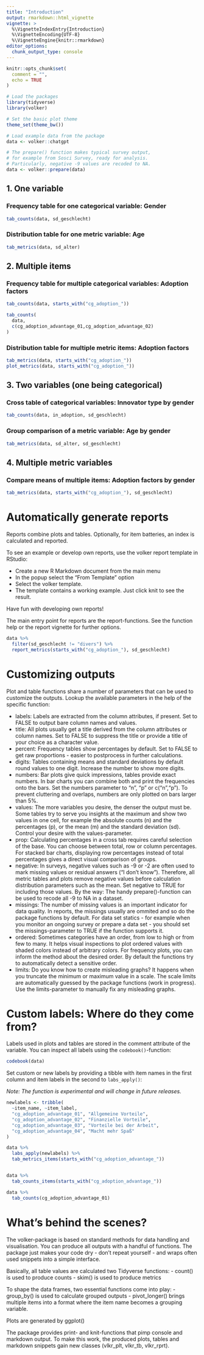 ```yaml
---
title: "Introduction"
output: rmarkdown::html_vignette
vignette: >
  %\VignetteIndexEntry{Introduction}
  %\VignetteEncoding{UTF-8}
  %\VignetteEngine{knitr::rmarkdown}
editor_options: 
  chunk_output_type: console
---
```


```r
knitr::opts_chunk$set(
  comment = "", 
  echo = TRUE
)

# Load the packages
library(tidyverse)
library(volker)

# Set the basic plot theme
theme_set(theme_bw())
```


```r

# Load example data from the package
data <- volker::chatgpt

# The prepare() function makes typical survey output,
# for example from Sosci Survey, ready for analysis.
# Particularly, negative -9 values are recoded to NA.
data <- volker::prepare(data)

```

## 1. One variable


### Frequency table for one categorical variable: Gender
```r
tab_counts(data, sd_geschlecht)
```

### Distribution table for one metric variable: Age
```r
tab_metrics(data, sd_alter)
```

## 2. Multiple items

### Frequency table for multiple categorical variables: Adoption factors
```r
tab_counts(data, starts_with("cg_adoption_"))

tab_counts(
  data, 
  c(cg_adoption_advantage_01,cg_adoption_advantage_02)
)

```

### Distribution table for multiple metric items: Adoption factors
```r
tab_metrics(data, starts_with("cg_adoption_"))
plot_metrics(data, starts_with("cg_adoption_"))

```

## 3. Two variables (one being categorical)

### Cross table of categorical variables: Innovator type by gender

```r
tab_counts(data, in_adoption, sd_geschlecht)
```

### Group comparison of a metric variable: Age by gender

```r
tab_metrics(data, sd_alter, sd_geschlecht)
```

## 4. Multiple metric variables

### Compare means of multiple items: Adoption factors by gender
```r
tab_metrics(data, starts_with("cg_adoption_"), sd_geschlecht)
```


# Automatically generate reports

Reports combine plots and tables. Optionally, for item batteries, an index is calculated and reported.

To see an example or develop own reports, use the volker report template in RStudio:

- Create a new R Markdown document from the main menu  
- In the popup select the "From Template" option  
- Select the volker template.  
- The template contains a working example. 
  Just click knit to see the result.

Have fun with developing own reports!

The main entry point for reports are the report-functions.
See the function help or the report vignette for further options.

```r

data %>% 
  filter(sd_geschlecht != "divers") %>% 
  report_metrics(starts_with("cg_adoption_"), sd_geschlecht)

```

# Customizing outputs

Plot and table functions share a number of parameters that can be used to customize the outputs. Lookup the available parameters in the help of the specific function:

- labels: Labels are extracted from the column attributes, if present. Set to FALSE to output bare column names and values.  
- title: All plots usually get a title derived from the column attributes or column names. Set to FALSE to suppress the title or provide a title of your choice as a character value.  
- percent: Frequency tables show percentages by default. Set to FALSE to get raw proportions - easier to postprocess in further calculations.
- digits: Tables containing means and standard deviations by default round values to one digit. Increase the number to show more digits.
- numbers: Bar plots give quick impressions, tables provide exact numbers. In bar charts you can combine both and print the frequencies onto the bars. Set the numbers parameter to "n", "p" or c("n","p"). To prevent cluttering and overlaps, numbers are only plotted on bars larger than 5%.
- values: The more variables you desire, the denser the output must be. Some tables try to serve you insights at the maximum and show two values in one cell, for example the absolute counts (n) and the percentages (p), or the mean (m) and the standard deviation (sd). Control your desire with the values-parameter.
- prop: Calculating percentages in a cross tab requires careful selection of the base. You can choose between total, row or column percentages. For stacked bar charts, displaying row percentages instead of total percentages gives a direct visual comparison of groups.
- negative: In surveys, negative values such as -9 or -2 are often used to mark missing values or residual answers ("I don't know"). Therefore, all metric tables and plots remove negative values before calculation distribution parameters such as the mean. Set negative to TRUE for including those values. By the way: The handy prepare()-function can be used to recode all -9 to NA in a dataset.
- missings: The number of missing values is an important indicator for data quality. In reports, the missings usually are ommited and so do the package functions by default. For data set statics - for example when you monitor an ongoing survey or prepare a data set - you should set the missings-parameter to TRUE if the function supports it.
- ordered: Sometimes categories have an order, from low to high or from few to many. It helps visual inspections to plot ordered values with shaded colors instead of arbitrary colors. For frequency plots, you can inform the method about the desired order. By default the functions try to automatically detect a sensitive order.
- limits: Do you know how to create misleading graphs? It happens when you truncate the minimum or maximum value in a scale. The scale limits are automatically guessed by the package functions (work in progress). Use the limits-parameter to manually fix any misleading graphs.

# Custom labels: Where do they come from?

Labels used in plots and tables are stored in the comment attribute of the variable. 
You can inspect all labels using the `codebook()`-function:

```r
codebook(data)
```

Set custom or new labels by providing a tibble with item names in the first column
and item labels in the second to `labs_apply()`:

*Note: The function is experimental and will change in future releases.*

```r
newlabels <- tribble(
  ~item_name, ~item_label,
  "cg_adoption_advantage_01", "Allgemeine Vorteile",
  "cg_adoption_advantage_02", "Finanzielle Vorteile",
  "cg_adoption_advantage_03", "Vorteile bei der Arbeit",
  "cg_adoption_advantage_04", "Macht mehr Spaß"
)

data %>%
  labs_apply(newlabels) %>%
  tab_metrics_items(starts_with("cg_adoption_advantage_"))


data %>%
  tab_counts_items(starts_with("cg_adoption_advantage_"))

data %>%
  tab_counts(cg_adoption_advantage_01) 

```

# What's behind the scenes?

The volker-package is based on standard methods for data handling and visualisation. 
You can produce all outputs with a handful of functions. The package just makes your
code dry - don't repeat yourself - and wraps often used snippets into a simple interface.

Basically, all table values are calculated two Tidyverse functions:
- count() is used to produce counts
- skim() is used to produce metrics

To shape the data frames, two essential functions come into play:
- group_by() is used to calculate grouped outputs
- pivot_longer() brings multiple items into a format where the item name becomes a grouping variable.

Plots are generated by ggplot()

The package provides print- and knit-functions that pimp console and markdown output. 
To make this work, the produced plots, tables and markdown snippets gain new classes (vlkr_plt, vlkr_tb, vlkr_rprt).
